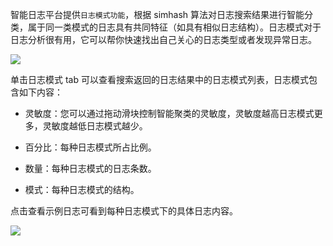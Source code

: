 智能日志平台提供`日志模式功能`，根据 simhash 算法对日志搜索结果进行智能分类，属于同一类模式的日志具有共同特征（如具有相似日志结构）。日志模式对于日志分析很有用，它可以帮你快速找出自己关心的日志类型或者发现异常日志。

![](https://pandora-kibana.qiniu.com/search/pattern.png)

单击日志模式 tab 可以查看搜索返回的日志结果中的日志模式列表，日志模式包含如下内容：

* 灵敏度：您可以通过拖动滑块控制智能聚类的灵敏度，灵敏度越高日志模式更多，灵敏度越低日志模式越少。

* 百分比：每种日志模式所占比例。

* 数量：每种日志模式的日志条数。

* 模式：每种日志模式的结构。

点击查看示例日志可看到每种日志模式下的具体日志内容。

![](https://pandora-kibana.qiniu.com/search/example_log.png)








